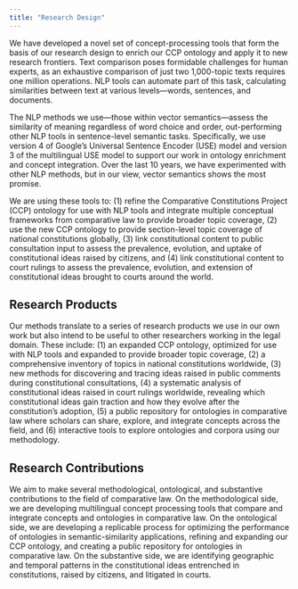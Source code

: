 ```yaml
---
title: "Research Design"
---
```


We have developed a novel set of concept-processing tools that form the basis of our research design to enrich our CCP ontology and apply it to new research frontiers. Text comparison poses formidable challenges for human experts, as an exhaustive comparison of just two 1,000-topic texts requires one million operations. NLP tools can automate part of this task, calculating similarities between text at various levels—words, sentences, and documents.

The NLP methods we use—those within vector semantics—assess the similarity of meaning regardless of word choice and order, out-performing other NLP tools in sentence-level semantic tasks. Specifically, we use version 4 of Google’s Universal Sentence Encoder (USE) model and version 3 of the multilingual USE model to support our work in ontology enrichment and concept integration. Over the last 10 years, we have experimented with other NLP methods, but in our view, vector semantics shows the most promise.

We are using these tools to: (1) refine the Comparative Constitutions Project (CCP) ontology for use with NLP tools and integrate multiple conceptual frameworks from comparative law to provide broader topic coverage, (2) use the new CCP ontology to provide section-level topic coverage of national constitutions globally, (3) link constitutional content to public consultation input to assess the prevalence, evolution, and uptake of constitutional ideas raised by citizens, and (4) link constitutional content to court rulings to assess the prevalence, evolution, and extension of constitutional ideas brought to courts around the world.

## Research Products

Our methods translate to a series of research products we use in our own work but also intend to be useful to other researchers working in the legal domain. These include: (1) an expanded CCP ontology, optimized for use with NLP tools and expanded to provide broader topic coverage, (2) a comprehensive inventory of topics in national constitutions worldwide, (3) new methods for discovering and tracing ideas raised in public comments during constitutional consultations, (4) a systematic analysis of constitutional ideas raised in court rulings worldwide, revealing which constitutional ideas gain traction and how they evolve after the constitution’s adoption, (5) a public repository for ontologies in comparative law where scholars can share, explore, and integrate concepts across the field, and (6) interactive tools to explore ontologies and corpora using our methodology.

## Research Contributions

We aim to make several methodological, ontological, and substantive contributions to the field of comparative law. On the methodological side, we are developing multilingual concept processing tools that compare and integrate concepts and ontologies in comparative law. On the ontological side, we are developing a replicable process for optimizing the performance of ontologies in semantic-similarity applications, refining and expanding our CCP ontology, and creating a public repository for ontologies in comparative law. On the substantive side, we are identifying geographic and temporal patterns in the constitutional ideas entrenched in constitutions, raised by citizens, and litigated in courts.
